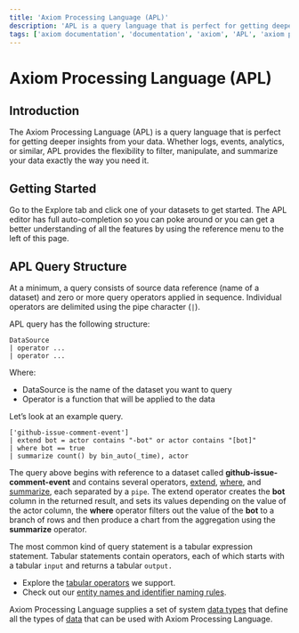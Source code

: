 ```yaml
---
title: 'Axiom Processing Language (APL)'
description: 'APL is a query language that is perfect for getting deeper insights from your data. Whether logs, or metrics, APL provides the flexibility to filter, and summarize your data exactly the way you need it.'
tags: ['axiom documentation', 'documentation', 'axiom', 'APL', 'axiom processing language', 'data explorer', 'getiing started guide', 'summarize', 'filter']
---
```


# Axiom Processing Language (APL)

## Introduction

The Axiom Processing Language (APL) is a query language that is perfect for getting deeper insights from your data. Whether logs, events, analytics, or similar, APL provides the flexibility to filter, manipulate, and summarize your data exactly the way you need it.

## Getting Started

Go to the Explore tab and click one of your datasets to get started. The APL editor has full auto-completion so you can poke around or you can get a better understanding of all the features by using the reference menu to the left of this page.

## APL Query Structure

At a minimum, a query consists of source data reference (name of a dataset) and zero or more query operators applied in sequence. Individual operators are delimited using the pipe character (`|`).

APL query has the following structure:

```apl
DataSource
| operator ...
| operator ...
```

Where:

- DataSource is the name of the dataset you want to query
- Operator is a function that will be applied to the data

Let’s look at an example query.

```apl
['github-issue-comment-event']
| extend bot = actor contains "-bot" or actor contains "[bot]"
| where bot == true
| summarize count() by bin_auto(_time), actor
```

The query above begins with reference to a dataset called **github-issue-comment-event** and contains several operators, [extend](/docs/apl/tabular-operators/extend-operator), [where](/docs/apl/tabular-operators/where-operator), and [summarize](/docs/apl/tabular-operators/summarize-operator), each separated by a `pipe`. The extend operator creates the **bot** column in the returned result, and sets its values depending on the value of the actor column, the **where** operator filters out the value of the **bot** to a branch of rows and then produce a chart from the aggregation using the **summarize** operator.

The most common kind of query statement is a tabular expression statement. Tabular statements contain operators, each of which starts with a tabular `input` and returns a tabular `output.`

- Explore the [tabular operators](/docs/apl/tabular-operators/extend-operator) we support.
- Check out our [entity names and identifier naming rules](/docs/apl/entities/entity-names).

Axiom Processing Language supplies a set of system [data types](/docs/apl/data-types/scalar-data-types) that define all the types of [data](/docs/apl/data-types/null-values) that can be used with Axiom Processing Language.
